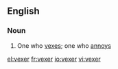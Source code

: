 ==English==

===Noun===
{{en-noun}}

# One who [[vex]]es; one who [[annoy]]s

[[el:vexer]]
[[fr:vexer]]
[[io:vexer]]
[[vi:vexer]]
